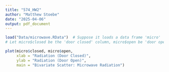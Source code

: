 ```yaml
---
title: "574_HW2"
author: "Matthew Stoebe"
date: "2025-04-06"
output: pdf_document
---
```


```r
load("Data/microwave.RData")  # Suppose it loads a data frame 'micro'
# Let micro$closed be the 'door closed' column, micro$open be 'door open'.

plot(micro$closed, micro$open,
     xlab = "Radiation (Door Closed)",
     ylab = "Radiation (Door Open)",
     main = "Bivariate Scatter: Microwave Radiation")
```

